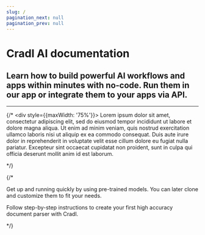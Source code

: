 ```yaml
---
slug: /
pagination_next: null
pagination_prev: null
---
```



# Cradl AI documentation
<h2>Learn how to build powerful AI workflows and apps within minutes with no-code. Run them in our app or integrate them to your apps via API.</h2>
<hr />
<BoxContainer>
 <TextBox title="What is Cradl AI?" width="600px" text="
  Cradl AI is the CRM for modern go-to-market teams. It has a highly flexible data model and is easy to build with, allowing you to tailor your CRM exactly to your business model.
  " />
</BoxContainer>

<BoxContainer>
  <Box border="none" padding="6px" background="none" width="400px">
    <HeaderText icon="/img/icons/arrow-circle-broken-right.svg" title="Train custom document parsing AI models" />
    <HeaderText icon="/img/icons/arrow-circle-broken-right.svg" title="Test the performance" />
    <HeaderText icon="/img/icons/arrow-circle-broken-right.svg" title="Use your model in your workflow" />
    <HeaderText icon="/img/icons/arrow-circle-broken-right.svg" title="Retrain and improve as you go" />
  </Box>
</BoxContainer>

{/* <div style={{maxWidth: '75%'}}>
Lorem ipsum dolor sit amet, consectetur adipiscing elit, sed do eiusmod tempor incididunt ut labore et dolore magna aliqua. Ut enim ad minim veniam, quis nostrud exercitation ullamco laboris nisi ut aliquip ex ea commodo consequat. Duis aute irure dolor in reprehenderit in voluptate velit esse cillum dolore eu fugiat nulla pariatur. Excepteur sint occaecat cupidatat non proident, sunt in culpa qui officia deserunt mollit anim id est laborum.
</div> */}

<BoxContainer>
<VideoBox title="AI Studio" width="450px" text="Develop a custom-trained model tailored to your specific needs by inputting as little as 15 of your documents." />
<VideoBox title="AI Validator" width="450px" text="Develop a custom-trained model tailored to your specific needs by inputting as little as 15 of your documents." />
</BoxContainer>



{/* <BoxContainer>
  <Box title="AI Studio" width="450px">
    <p>
        Get up and running quickly by using pre-trained models. You can later clone and customize them to fit your 
        needs.
    </p>
    <BoxAction text="Parse invoices and receipts" href="../get-started/parse-invoices-and-receipts" />
    <BoxAction text="Go to pre-trained models" href="https://app.cradl.ai/models" />
  </Box>



  <Box title="AI Validator" width="450px">
    <p>
        Follow step-by-step instructions to create your first high accuracy document parser with Cradl.
    </p>
    <BoxAction text="Train a high accuracy model on large datasets" href="../get-started/train-high-accuracy-models-on-large-datasets" />
  </Box>

</BoxContainer> */}












